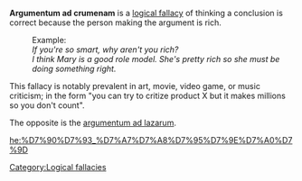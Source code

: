 '''Argumentum ad crumenam''' is a [[logical fallacy]] of thinking a conclusion is correct because the person making the argument is rich.

:Example:
:''If you're so smart, why aren't you rich?''
:''I think Mary is a good role model. She's pretty rich so she must be doing something right.''

This fallacy is notably prevalent in art, movie, video game, or music criticism; in the form "you can try to critize product X but it makes millions so you don't count". 

The opposite is the [[argumentum ad lazarum]].

[[Category:Logical fallacies]]
[[he:%D7%90%D7%93_%D7%A7%D7%A8%D7%95%D7%9E%D7%A0%D7%9D]]